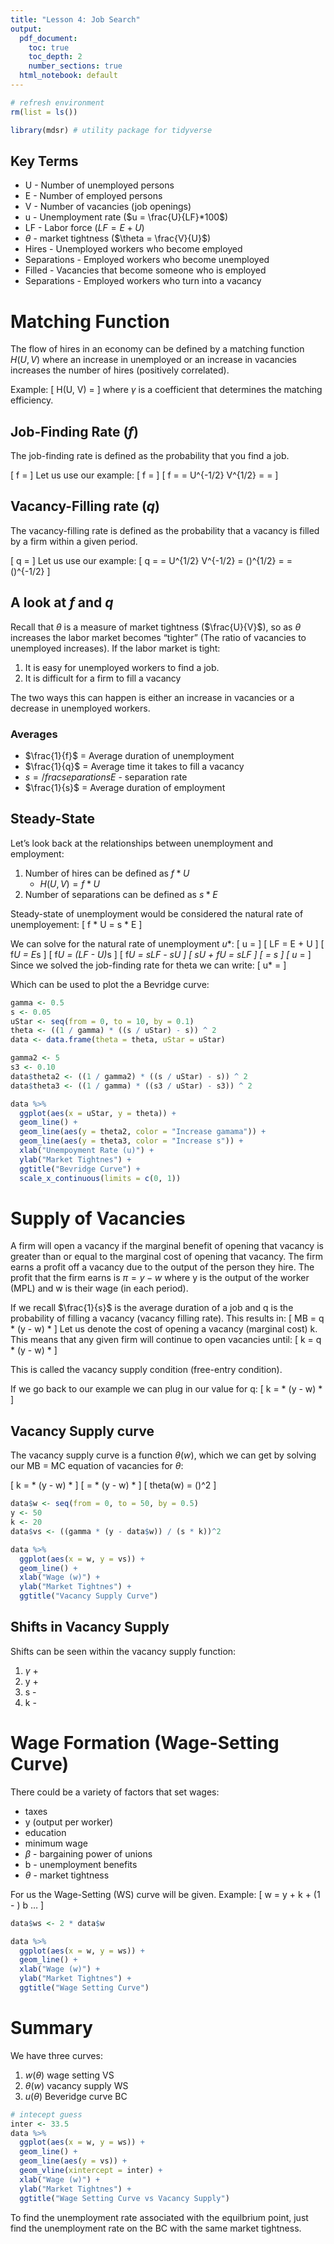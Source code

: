 ```yaml
---
title: "Lesson 4: Job Search"
output:
  pdf_document: 
    toc: true
    toc_depth: 2
    number_sections: true
  html_notebook: default
---
```


```r
# refresh environment
rm(list = ls())

library(mdsr) # utility package for tidyverse
```

## Key Terms

* U - Number of unemployed persons
* E - Number of employed persons
* V - Number of vacancies (job openings)
* u - Unemployment rate ($u = \frac{U}{LF}*100$)
* LF - Labor force ($LF = E + U$)
* $\theta$ - market tightness ($\theta = \frac{V}{U}$)
* Hires - Unemployed workers who become employed
* Separations - Employed workers who become unemployed
* Filled - Vacancies that become someone who is employed
* Separations - Employed workers who turn into a vacancy

# Matching Function

The flow of hires in an economy can be defined by a matching function $H(U, V)$
where an increase in unemployed or an increase in vacancies increases the number
of hires (positively correlated).

Example:
\[
H(U, V) = \gamma \sqrt{U} \sqrt{V}
\]
where  $\gamma$ is a coefficient that determines the matching efficiency.

## Job-Finding Rate ($f$)

The job-finding rate is defined as the probability that you find a job.

\[
f = \frac{H(U, V)}{U}
\]
Let us use our example:
\[
f = \frac{\gamma \sqrt{U} \sqrt{V}}{U}
\]
\[
f = \frac{\gamma U^{1/2} V^{1/2}}{U} = \gamma U^{-1/2} V^{1/2} = \gamma \frac{V^{1/2}}{U^{1/2}} = \gamma \sqrt{\theta}
\]


## Vacancy-Filling rate ($q$)

The vacancy-filling rate is defined as the probability that a vacancy is filled by
a firm within a given period.

\[
q = \frac{H(U, V)}{V}
\]
Let us use our example:
\[
q = \frac{\gamma U^{1/2} V^{1/2}}{V^{1/2}} = \gamma U^{1/2} V^{-1/2} = \gamma (\frac{U}{V})^{1/2} = \gamma \frac{1}{\sqrt{\theta}} = \gamma (\theta)^{-1/2}
\]

## A look at $f$ and $q$

Recall that $\theta$ is a measure of market tightness ($\frac{U}{V}$), so as $\theta$
increases the labor market becomes "tighter" (The ratio of vacancies to unemployed increases).
If the labor market is tight:

1. It is easy for unemployed workers to find a job.
2. It is difficult for a firm to fill a vacancy

The two ways this can happen is either an increase in vacancies or a decrease in unemployed
workers.

### Averages

* $\frac{1}{f}$ = Average duration of unemployment
* $\frac{1}{q}$ = Average time it takes to fill a vacancy
* $s = /frac{separations}{E}$ - separation rate
* $\frac{1}{s}$ = Average duration of employment

## Steady-State

Let's look back at the relationships between unemployment and employment:

1. Number of hires can be defined as $f * U$
    + $H(U, V) =  f * U$
2. Number of separations can be defined as $s * E$

Steady-state of unemployment would be considered the natural rate of unemployement:
\[
f * U = s * E
\]

We can solve for the natural rate of unemployment $u*$:
\[
u = \frac{U}{LF}
\]
\[
LF = E + U
\]
\[
f*U = E*s
\]
\[
f*U = (LF - U)*s
\]
\[
f*U = sLF - sU
\]
\[
sU + fU = sLF
\]
\[
\frac{(s + f)U}{LF} = s
\]
\[
u* = \frac{s}{(s + f)}
\]
Since we solved the job-finding rate for theta we can write:
\[
u* = \frac{s}{(s + f(\theta))}
\]

Which can be used to plot the a Bevridge curve:

```r
gamma <- 0.5
s <- 0.05
uStar <- seq(from = 0, to = 10, by = 0.1)
theta <- ((1 / gamma) * ((s / uStar) - s)) ^ 2
data <- data.frame(theta = theta, uStar = uStar)

gamma2 <- 5
s3 <- 0.10
data$theta2 <- ((1 / gamma2) * ((s / uStar) - s)) ^ 2
data$theta3 <- ((1 / gamma) * ((s3 / uStar) - s3)) ^ 2

data %>%
  ggplot(aes(x = uStar, y = theta)) +
  geom_line() +
  geom_line(aes(y = theta2, color = "Increase gamama")) +
  geom_line(aes(y = theta3, color = "Increase s")) +
  xlab("Unempoyment Rate (u)") +
  ylab("Market Tightnes") +
  ggtitle("Bevridge Curve") +
  scale_x_continuous(limits = c(0, 1))
```


# Supply of Vacancies

A firm will open a vacancy if the marginal benefit of opening that vacancy is
greater than or equal to the marginal cost of opening that vacancy. The firm
earns a profit off a vacancy due to the output of the person they hire. The profit
that the firm earns is $\pi = y - w$ where y is the output of the worker (MPL) and w is 
their wage (in each period).

If we recall $\frac{1}{s}$ is the average duration of a job and q is the probability
of filling a vacancy (vacancy filling rate). This results in:
\[
MB = q * (y - w) * \frac{1}{s}
\]
Let us denote the cost of opening a vacancy (marginal cost) k. This means that any
given firm will continue to open vacancies until:
\[
k = q * (y - w) * \frac{1}{s}
\]

This is called the vacancy supply condition (free-entry condition).

If we go back to our example we can plug in our value for q:
\[
k = \gamma \frac{1}{\sqrt{\theta}} * (y - w) * \frac{1}{s}
\]

## Vacancy Supply curve


The vacancy supply curve is a function $\theta (w)$, which we can get by solving
our MB = MC equation of vacancies for $\theta$:

\[
k = \gamma \frac{1}{\sqrt{\theta}} * (y - w) * \frac{1}{s}
\]
\[
\sqrt{\theta} = \gamma \frac{1}{k} * (y - w) * \frac{1}{s}
\]
\[
theta(w) = (\frac{\gamma * (y - w)}{s * k})^2
\]

```r
data$w <- seq(from = 0, to = 50, by = 0.5)
y <- 50
k <- 20
data$vs <- ((gamma * (y - data$w)) / (s * k))^2

data %>%
  ggplot(aes(x = w, y = vs)) +
  geom_line() +
  xlab("Wage (w)") +
  ylab("Market Tightnes") +
  ggtitle("Vacancy Supply Curve")
```

## Shifts in Vacancy Supply

Shifts can be seen within the vacancy supply function:

1. $\gamma$ +
2. y +
3. s -
4. k -

# Wage Formation (Wage-Setting Curve)

There could be a variety of factors that set wages:

* taxes
* y (output per worker)
* education
* minimum wage
* $\beta$ - bargaining power of unions
* b - unemployment benefits
* $\theta$ - market tightness

For us the Wage-Setting (WS) curve will be given. Example:
\[
w = \beta y + \beta k \theta + (1 - \beta) b ...
\]

```r
data$ws <- 2 * data$w

data %>%
  ggplot(aes(x = w, y = ws)) +
  geom_line() +
  xlab("Wage (w)") +
  ylab("Market Tightnes") +
  ggtitle("Wage Setting Curve")
```


# Summary

We have three curves:

1. $w(\theta)$ wage setting VS
2. $\theta(w)$ vacancy supply WS
3. $u(\theta)$ Beveridge curve BC

```r
# intecept guess
inter <- 33.5
data %>%
  ggplot(aes(x = w, y = ws)) +
  geom_line() +
  geom_line(aes(y = vs)) +
  geom_vline(xintercept = inter) +
  xlab("Wage (w)") +
  ylab("Market Tightnes") +
  ggtitle("Wage Setting Curve vs Vacancy Supply")
```


To find the unemployment rate associated with the equilbrium point, just find the
unemployment rate on the BC with the same market tightness. 


